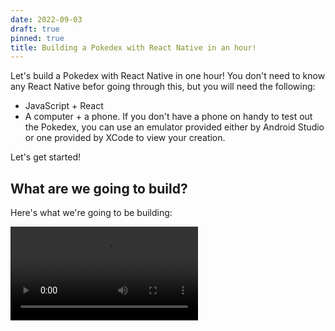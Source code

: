 ```yaml
---
date: 2022-09-03
draft: true
pinned: true
title: Building a Pokedex with React Native in an hour!
---
```


Let's build a Pokedex with React Native in one hour! You don't need to know any React Native befor going through this, but you will need the following:

* JavaScript + React
* A computer + a phone. If you don't have a phone on handy to test out the Pokedex, you can use an emulator provided either by Android Studio or one provided by XCode to view your creation.

Let's get started!

## What are we going to build?

Here's what we're going to be building:

<Video src="/assets/images/2022-09-03-react-native-pokedex/pokedex.mp4" alt="Here's the final creation on a Google Pixel 6a!"/>

Pretty cool, right?
